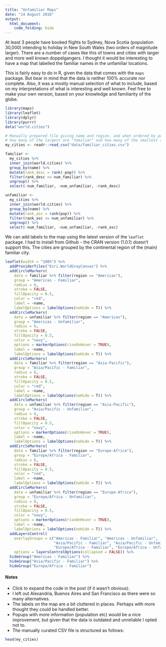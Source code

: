 ```yaml
---
title: "Unfamiliar Maps"
date: "14 August 2016"
output:
  html_document:
    code_folding: hide
---
```


At least 3 people have booked flights to Sydney, Nova Scotia (population 30,000) intending to holiday in
New South Wales (two orders of magnitude larger). There are a number of cases like this of towns and cities
with larger and more well known doppelgangers. 
I thought it would be interesting to have a map that labelled the familiar names in the unfamiliar locations.

This is fairly easy to do in R, given the data that comes with the ```maps``` package. But bear in mind that the
data is neither 100% accurate nor complete.
Also, it was a mostly manual selection of what to include, based
on my interpretations of what is interesting and well known. 
Feel free to make your own version, based on your knowledge and familiarity of the globe.

```r
library(maps)
library(leaflet)
library(dplyr)
library(purrr)
data("world.cities")

# Manually prepared file giving name and region, and when ordered by population,
# how many of the largest are "familiar" and how many of the smallest are "unfamiliar"
my_cities <- readr::read_csv("data/familiar_cities.csv")

familiar <- 
  my_cities %>%
  inner_join(world.cities) %>% 
  group_by(name) %>% 
  mutate(rank_desc = rank(-pop)) %>% 
  filter(rank_desc <= num_familiar) %>% 
  ungroup() %>% 
  select(-num_familiar, -num_unfamiliar, -rank_desc)

unfamiliar <- 
  my_cities %>%
  inner_join(world.cities) %>% 
  group_by(name) %>% 
  mutate(rank_asc = rank(pop)) %>% 
  filter(rank_asc <= num_unfamiliar) %>% 
  ungroup() %>% 
  select(-num_familiar, -num_unfamiliar, -rank_asc)
```

We can add labels to the map using the latest version of the ```leaflet``` package.
I had to install from Github - the CRAN version (1.0.1) doesn't support this.
The cities are grouped by the continental region of the (main) familiar city.

```r
leaflet(width = "100%") %>% 
  addProviderTiles("Esri.WorldGrayCanvas") %>% 
  addCircleMarkers(
    data = familiar %>% filter(region == "Americas"),
    group = "Americas - Familiar",
    radius = 6,
    stroke = FALSE,
    fillOpacity = 0.5,
    color = "red",
    label = ~name,
    labelOptions = labelOptions(noHide = T)) %>% 
  addCircleMarkers(
    data = unfamiliar %>% filter(region == "Americas"),
    group = "Americas - Unfamiliar",
    radius = 6,
    stroke = FALSE,
    fillOpacity = 0.5,
    color = "navy",
    options = markerOptions(riseOnHover = TRUE),
    label = ~name,
    labelOptions = labelOptions(noHide = T)) %>% 
  addCircleMarkers(
    data = familiar %>% filter(region == "Asia-Pacific"),
    group = "Asia/Pacific - Familiar",
    radius = 6,
    stroke = FALSE,
    fillOpacity = 0.5,
    color = "red",
    label = ~name,
    labelOptions = labelOptions(noHide = T)) %>% 
  addCircleMarkers(
    data = unfamiliar %>% filter(region == "Asia-Pacific"),
    group = "Asia/Pacific - Unfamiliar",
    radius = 6,
    stroke = FALSE,
    fillOpacity = 0.5,
    color = "navy",
    options = markerOptions(riseOnHover = TRUE),
    label = ~name,
    labelOptions = labelOptions(noHide = T)) %>% 
  addCircleMarkers(
    data = familiar %>% filter(region == "Europe-Africa"),
    group = "Europe/Africa - Familiar",
    radius = 6,
    stroke = FALSE,
    fillOpacity = 0.5,
    color = "red",
    label = ~name,
    labelOptions = labelOptions(noHide = T)) %>% 
  addCircleMarkers(
    data = unfamiliar %>% filter(region == "Europe-Africa"),
    group = "Europe/Africa - Unfamiliar",
    radius = 6,
    stroke = FALSE,
    fillOpacity = 0.5,
    color = "navy",
    options = markerOptions(riseOnHover = TRUE),
    label = ~name,
    labelOptions = labelOptions(noHide = T)) %>% 
  addLayersControl(
    overlayGroups = c("Americas - Familiar", "Americas - Unfamiliar",
                      "Asia/Pacific - Familiar", "Asia/Pacific - Unfamiliar",
                      "Europe/Africa - Familiar", "Europe/Africa - Unfamiliar"),
    options = layersControlOptions(collapsed = FALSE)) %>% 
  hideGroup("Americas - Familiar") %>%
  hideGroup("Asia/Pacific - Familiar") %>% 
  hideGroup("Europe/Africa - Familiar")
```

#### Notes

* Click to expand the code in the post (if it wasn't obvious).
* I left out Alexandria, Buenos Aires and San Francisco as there were so many alternatives.
* The labels on the map are a bit cluttered in places. Perhaps with more thought they could be handled better.
* Popups with more information (population etc) would be a nice improvement, but given that the data is outdated and unreliable I opted not to.
* The manually curated CSV file is structured as follows:
```r
head(my_cities)
```
